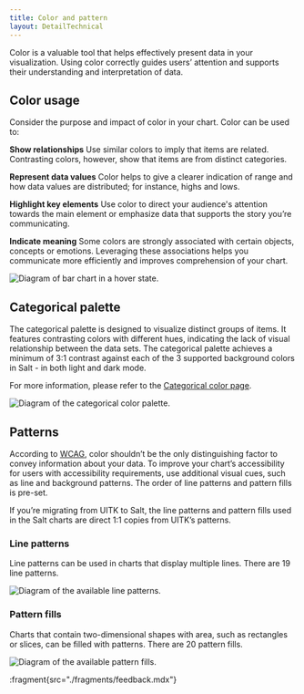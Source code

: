 ```yaml
---
title: Color and pattern
layout: DetailTechnical
---
```


Color is a valuable tool that helps effectively present data in your visualization. Using color correctly guides users’ attention and supports their understanding and interpretation of data.

## Color usage

Consider the purpose and impact of color in your chart. Color can be used to:

**Show relationships**
Use similar colors to imply that items are related. Contrasting colors, however, show that items are from distinct categories.

**Represent data values**
Color helps to give a clearer indication of range and how data values are distributed; for instance, highs and lows.

**Highlight key elements**
Use color to direct your audience's attention towards the main element or emphasize data that supports the story you’re communicating.

**Indicate meaning**
Some colors are strongly associated with certain objects, concepts or emotions. Leveraging these associations helps you communicate more efficiently and improves comprehension of your chart.

<Image
  src="/img/foundations/dataviz-color-usage.png"
  alt="Diagram of bar chart in a hover state."
/>

## Categorical palette

The categorical palette is designed to visualize distinct groups of items. It features contrasting colors with different hues, indicating the lack of visual relationship between the data sets. The categorical palette achieves a minimum of 3:1 contrast against each of the 3 supported background colors in Salt - in both light and dark mode.

For more information, please refer to the [Categorical color page](salt/foundations/color/categorical-colors).

<Image
  src="/img/foundations/dataviz-color-order.png"
  alt="Diagram of the categorical color palette."
/>

## Patterns

According to [WCAG](https://www.w3.org/WAI/WCAG21/Understanding/use-of-color.html), color shouldn’t be the only distinguishing factor to convey information about your data. To improve your chart’s accessibility for users with accessibility requirements, use additional visual cues, such as line and background patterns. The order of line patterns and pattern fills is pre-set.

If you’re migrating from UITK to Salt, the line patterns and pattern fills used in the Salt charts are direct 1:1 copies from UITK’s patterns.

### Line patterns

Line patterns can be used in charts that display multiple lines. There are 19 line patterns.

<Image
  src="/img/foundations/dataviz-line-patterns.png"
  alt="Diagram of the available line patterns."
/>

### Pattern fills

Charts that contain two-dimensional shapes with area, such as rectangles or slices, can be filled with patterns. There are 20 pattern fills.

<Image
  src="/img/foundations/dataviz-pattern-fills.png"
  alt="Diagram of the available pattern fills."
/>

:fragment{src="./fragments/feedback.mdx"}
